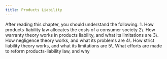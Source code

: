 ```yaml
---
title: Products Liability
---
```

<div className="content-chunk" data-subsection-id = "Products-Liability-17pt">
<Info title="LEARNING OBJECTIVES">After reading this chapter, you should understand the following: 1. How products-liability law allocates the costs of a consumer society  
2\. How warranty theory works in products liability, and what its limitations are  
3\. How negligence theory works, and what its problems are  
4\. How strict liability theory works, and what its limitations are  
5\. What efforts are made to reform products-liability law, and why</Info>
</div>

